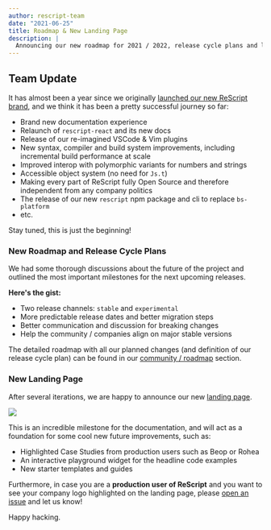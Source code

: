```yaml
---
author: rescript-team
date: "2021-06-25"
title: Roadmap & New Landing Page
description: |
  Announcing our new roadmap for 2021 / 2022, release cycle plans and landing page.
---
```



## Team Update

It has almost been a year since we originally [launched our new ReScript brand](/blog/bucklescript-is-rebranding), and we think it has been a pretty successful journey so far:

- Brand new documentation experience
- Relaunch of `rescript-react` and its new docs
- Release of our re-imagined VSCode & Vim plugins
- New syntax, compiler and build system improvements, including incremental build performance at scale
- Improved interop with polymorphic variants for numbers and strings
- Accessible object system (no need for `Js.t`)
- Making every part of ReScript fully Open Source and therefore independent from any company politics
- The release of our new `rescript` npm package and cli to replace `bs-platform`
- etc. 

Stay tuned, this is just the beginning!

### New Roadmap and Release Cycle Plans

We had some thorough discussions about the future of the project and outlined the most important milestones for the next upcoming releases.

**Here's the gist:**
- Two release channels: `stable` and `experimental`
- More predictable release dates and better migration steps
- Better communication and discussion for breaking changes
- Help the community / companies align on major stable versions

The detailed roadmap with all our planned changes (and definition of our release cycle plan) can be found in our [community / roadmap](/community/roadmap) section.

### New Landing Page

After several iterations, we are happy to announce our new [landing page](https://www.rescript-lang.org).

<Image src="/static/img/landing_page_figma.png" withShadow={true} caption="Figma design draft for the new landing page"/>

This is an incredible milestone for the documentation, and will act as a foundation for some cool new future improvements, such as:

- Highlighted Case Studies from production users such as Beop or Rohea
- An interactive playground widget for the headline code examples
- New starter templates and guides


Furthermore, in case you are a **production user of ReScript** and you want to see your company logo highlighted on the landing page, please [open an issue](https://github.com/rescript-association/rescript-lang.org/issues) and let us know!

Happy hacking.
